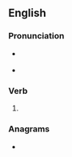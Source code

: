 ==English==

===Pronunciation===
* {{a|US}} {{IPA|/oʊ.vɚ.leɪd/|lang=en}}
* {{rhymes|eɪd|lang=en}}

===Verb===
{{head|en|verb form}}

# {{en-past of|overlay}}

===Anagrams===
* {{anagrams|en|laid over}}